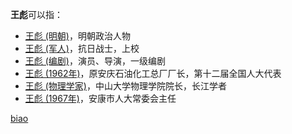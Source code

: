 '''王彪'''可以指：
* [[王彪_(明朝)|王彪 (明朝)]]，明朝政治人物
* [[王彪_(军人)|王彪 (军人)]]，抗日战士，上校
* [[王彪_(编剧)|王彪 (编剧)]]，演员、导演，一级编剧
* [[王彪_(1962年)|王彪 (1962年)]]，原安庆石油化工总厂厂长，第十二届全国人大代表
* [[王彪_(物理学家)|王彪 (物理学家)]]，中山大学物理学院院长，长江学者
* [[王彪_(1967年)|王彪 (1967年)]]，安康市人大常委会主任

{{disambig}}

[[Category:二字王姓人名消歧义|biao]]